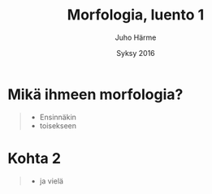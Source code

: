 % Morfologia, luento 1
% Juho Härme
% Syksy 2016

# Mikä ihmeen morfologia?

>- Ensinnäkin
>- toisekseen

# Kohta 2

>- ja vielä
